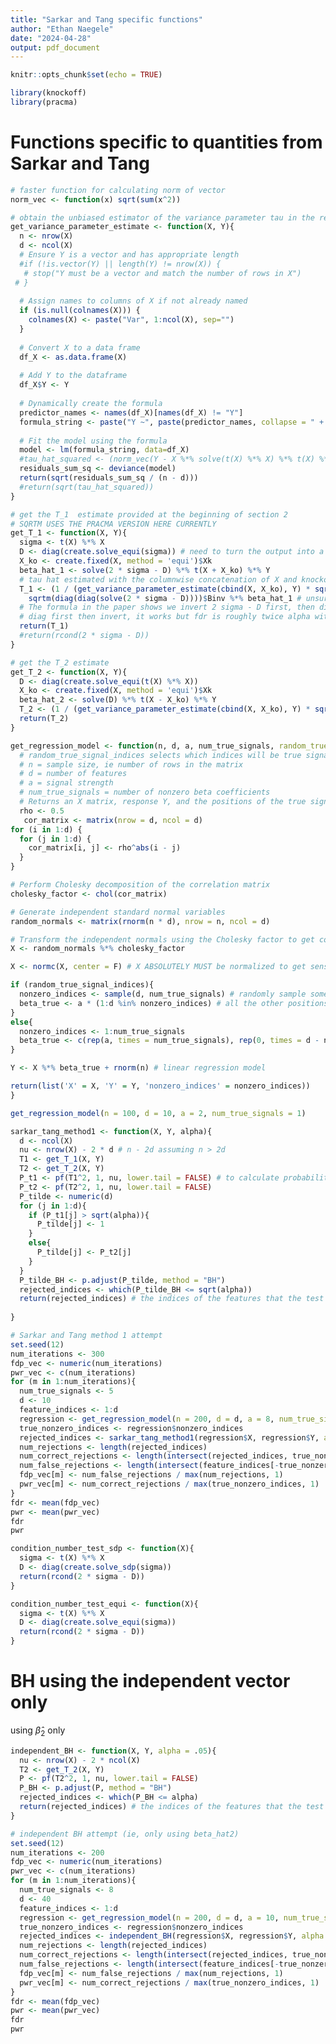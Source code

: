```yaml
---
title: "Sarkar and Tang specific functions"
author: "Ethan Naegele"
date: "2024-04-28"
output: pdf_document
---
```


```r
knitr::opts_chunk$set(echo = TRUE)
```

```r
library(knockoff)
library(pracma)
```


# Functions specific to quantities from Sarkar and Tang

```r
# faster function for calculating norm of vector
norm_vec <- function(x) sqrt(sum(x^2))

# obtain the unbiased estimator of the variance parameter tau in the regression setting Y = N(X * beta, tau^2 I_n)
get_variance_parameter_estimate <- function(X, Y){
  n <- nrow(X)
  d <- ncol(X)
  # Ensure Y is a vector and has appropriate length
  #if (!is.vector(Y) || length(Y) != nrow(X)) {
   # stop("Y must be a vector and match the number of rows in X")
 # }
  
  # Assign names to columns of X if not already named
  if (is.null(colnames(X))) {
    colnames(X) <- paste("Var", 1:ncol(X), sep="")
  }
  
  # Convert X to a data frame
  df_X <- as.data.frame(X)
  
  # Add Y to the dataframe
  df_X$Y <- Y
  
  # Dynamically create the formula
  predictor_names <- names(df_X)[names(df_X) != "Y"]
  formula_string <- paste("Y ~", paste(predictor_names, collapse = " + "))
  
  # Fit the model using the formula
  model <- lm(formula_string, data=df_X)
  #tau_hat_squared <- (norm_vec(Y - X %*% solve(t(X) %*% X) %*% t(X) %*% Y))^2 / (n - d) # numerator is RSS, and assuming n > d
  residuals_sum_sq <- deviance(model)
  return(sqrt(residuals_sum_sq / (n - d)))
  #return(sqrt(tau_hat_squared))
}
```



```r
# get the T_1  estimate provided at the beginning of section 2
# SQRTM USES THE PRACMA VERSION HERE CURRENTLY
get_T_1 <- function(X, Y){
  sigma <- t(X) %*% X
  D <- diag(create.solve_equi(sigma)) # need to turn the output into a diagonal matrix
  X_ko <- create.fixed(X, method = 'equi')$Xk
  beta_hat_1 <- solve(2 * sigma - D) %*% t(X + X_ko) %*% Y
  # tau hat estimated with the columnwise concatenation of X and knockoff X
  T_1 <- (1 / (get_variance_parameter_estimate(cbind(X, X_ko), Y) * sqrt(2))) *
    sqrtm(diag(diag(solve(2 * sigma - D))))$Binv %*% beta_hat_1 # unsure about interpretation of diag operator in the equation for T1 from the paper; this is my best interpretation of it - Ignat agrees. Binv returns the inverse of the square root that sqrtm calculates, which is what the formula requires. 
  # The formula in the paper shows we invert 2 sigma - D first, then diag, but that is giving no power. If we 
  # diag first then invert, it works but fdr is roughly twice alpha with high power. 
  return(T_1)
  #return(rcond(2 * sigma - D))
}

# get the T_2 estimate 
get_T_2 <- function(X, Y){
  D <- diag(create.solve_equi(t(X) %*% X))
  X_ko <- create.fixed(X, method = 'equi')$Xk
  beta_hat_2 <- solve(D) %*% t(X - X_ko) %*% Y
  T_2 <- (1 / (get_variance_parameter_estimate(cbind(X, X_ko), Y) * sqrt(2))) * sqrtm(D)$B %*% beta_hat_2
  return(T_2)
}

```



```r
get_regression_model <- function(n, d, a, num_true_signals, random_true_signal_indices = FALSE){
  # random_true_signal_indices selects which indices will be true signals randomly
  # n = sample size, ie number of rows in the matrix
  # d = number of features
  # a = signal strength
  # num_true_signals = number of nonzero beta coefficients
  # Returns an X matrix, response Y, and the positions of the true signals, as according to the simulation setup described in the beginning of Section 3 of Sarkar and Tang
  rho <- 0.5
   cor_matrix <- matrix(nrow = d, ncol = d)
for (i in 1:d) {
  for (j in 1:d) {
    cor_matrix[i, j] <- rho^abs(i - j)
  }
}

# Perform Cholesky decomposition of the correlation matrix
cholesky_factor <- chol(cor_matrix)

# Generate independent standard normal variables
random_normals <- matrix(rnorm(n * d), nrow = n, ncol = d)

# Transform the independent normals using the Cholesky factor to get correlated normals
X <- random_normals %*% cholesky_factor

X <- normc(X, center = F) # X ABSOLUTELY MUST be normalized to get sensical values from the knockoff functions. Here using the normalizing function used internally in the package

if (random_true_signal_indices){
  nonzero_indices <- sample(d, num_true_signals) # randomly sample some indices to be the true signal indices
  beta_true <- a * (1:d %in% nonzero_indices) # all the other positions in the vector will be 0
}
else{
  nonzero_indices <- 1:num_true_signals
  beta_true <- c(rep(a, times = num_true_signals), rep(0, times = d - num_true_signals))
}

Y <- X %*% beta_true + rnorm(n) # linear regression model

return(list('X' = X, 'Y' = Y, 'nonzero_indices' = nonzero_indices))
}
```


```r
get_regression_model(n = 100, d = 10, a = 2, num_true_signals = 1)
```


```r
sarkar_tang_method1 <- function(X, Y, alpha){
  d <- ncol(X)
  nu <- nrow(X) - 2 * d # n - 2d assuming n > 2d
  T1 <- get_T_1(X, Y)
  T2 <- get_T_2(X, Y)
  P_t1 <- pf(T1^2, 1, nu, lower.tail = FALSE) # to calculate probabilities with the t^2_n distribution, have to use the F(1, n) distribution
  P_t2 <- pf(T2^2, 1, nu, lower.tail = FALSE)
  P_tilde <- numeric(d)
  for (j in 1:d){
    if (P_t1[j] > sqrt(alpha)){
      P_tilde[j] <- 1
    }
    else{
      P_tilde[j] <- P_t2[j]
    }
  }
  P_tilde_BH <- p.adjust(P_tilde, method = "BH")
  rejected_indices <- which(P_tilde_BH <= sqrt(alpha))
  return(rejected_indices) # the indices of the features that the test concludes are nonzero
  
}
```


```r
# Sarkar and Tang method 1 attempt
set.seed(12)
num_iterations <- 300
fdp_vec <- numeric(num_iterations)
pwr_vec <- c(num_iterations)
for (m in 1:num_iterations){
  num_true_signals <- 5
  d <- 10
  feature_indices <- 1:d
  regression <- get_regression_model(n = 200, d = d, a = 8, num_true_signals = num_true_signals)
  true_nonzero_indices <- regression$nonzero_indices
  rejected_indices <- sarkar_tang_method1(regression$X, regression$Y, alpha = .05)
  num_rejections <- length(rejected_indices)
  num_correct_rejections <- length(intersect(rejected_indices, true_nonzero_indices))
  num_false_rejections <- length(intersect(feature_indices[-true_nonzero_indices], rejected_indices))
  fdp_vec[m] <- num_false_rejections / max(num_rejections, 1)
  pwr_vec[m] <- num_correct_rejections / max(true_nonzero_indices, 1)
}
fdr <- mean(fdp_vec)
pwr <- mean(pwr_vec)
fdr
pwr
```


```r
condition_number_test_sdp <- function(X){
  sigma <- t(X) %*% X
  D <- diag(create.solve_sdp(sigma))
  return(rcond(2 * sigma - D))
}
```

```r
condition_number_test_equi <- function(X){
  sigma <- t(X) %*% X
  D <- diag(create.solve_equi(sigma))
  return(rcond(2 * sigma - D))
}
```



# BH using the independent vector only 


using $\hat{\beta}_2$ only


```r
independent_BH <- function(X, Y, alpha = .05){
  nu <- nrow(X) - 2 * ncol(X)
  T2 <- get_T_2(X, Y)
  P <- pf(T2^2, 1, nu, lower.tail = FALSE)
  P_BH <- p.adjust(P, method = "BH")
  rejected_indices <- which(P_BH <= alpha)
  return(rejected_indices) # the indices of the features that the test concludes are nonzero
}
```


```r
# independent BH attempt (ie, only using beta_hat2)
set.seed(12)
num_iterations <- 200
fdp_vec <- numeric(num_iterations)
pwr_vec <- c(num_iterations)
for (m in 1:num_iterations){
  num_true_signals <- 8
  d <- 40
  feature_indices <- 1:d
  regression <- get_regression_model(n = 200, d = d, a = 10, num_true_signals = num_true_signals)
  true_nonzero_indices <- regression$nonzero_indices
  rejected_indices <- independent_BH(regression$X, regression$Y, alpha = .05)
  num_rejections <- length(rejected_indices)
  num_correct_rejections <- length(intersect(rejected_indices, true_nonzero_indices))
  num_false_rejections <- length(intersect(feature_indices[-true_nonzero_indices], rejected_indices))
  fdp_vec[m] <- num_false_rejections / max(num_rejections, 1)
  pwr_vec[m] <- num_correct_rejections / max(true_nonzero_indices, 1)
}
fdr <- mean(fdp_vec)
pwr <- mean(pwr_vec)
fdr
pwr
```




